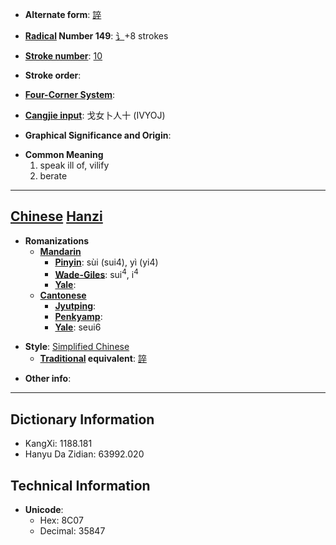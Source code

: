 * '''Alternate form''': [[誶]]

* '''[[Wiktionary:Chinese radical index| Radical]] Number 149''': [[Wiktionary:Chinese radical index 讠|讠]]+8 strokes

* '''[[Wiktionary:Chinese total strokes index|Stroke number]]''': [[Wiktionary:Chinese total strokes index 10|10]]

* '''Stroke order''': 

* '''[[Wiktionary:Chinese four corner index|Four-Corner System]]''': 

* '''[[Wiktionary:Chinese Cangjie index|Cangjie input]]''': 戈女卜人十 (IVYOJ)

* '''Graphical Significance and Origin''': 

* '''Common Meaning'''
*#speak ill of, vilify
*# berate


----

== [[Chinese]] [[Hanzi]] ==

* '''Romanizations'''
** '''[[Mandarin]]'''
*** '''[[Pinyin]]''': sùi (sui4), yì (yi4)
*** '''[[Wade-Giles]]''': sui<sup>4</sup>, i<sup>4</sup>
*** '''[[Yale]]''': 
** '''[[Cantonese]]'''
*** '''[[Jyutping]]''':
*** '''[[Penkyamp]]''': 
*** '''[[Yale]]''': seui6

* '''Style''': [[Simplified Chinese]] 
** '''[[Traditional Chinese|Traditional]] equivalent''': [[誶]]

* '''Other info''': 

----

== Dictionary Information ==

* KangXi: 1188.181
* Hanyu Da Zidian: 63992.020

== Technical Information ==

* '''Unicode''':
** Hex: 8C07
** Decimal: 35847